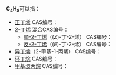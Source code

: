 {{DISPLAYTITLE:C<sub>4</sub>H<sub>8</sub>}}
{{MolFormDisambigNav|C=4|H=8}}
'''C<sub>4</sub>H<sub>8</sub>'''可以指：

*[[正丁烯|正丁烯]] CAS编号：{{CAS|106-98-9}}
*[[2-丁烯|2-丁烯]] 混合CAS编号：{{CAS|107-01-7}}
**[[順-2-丁烯|順-2-丁烯]]（(''Z'')-丁-2-烯） CAS编号：{{CAS|590-18-1}}
**[[反-2-丁烯|反-2-丁烯]]（(''E'')-丁-2-烯）	CAS编号：{{CAS|624-64-6}}
*[[异丁烯|异丁烯]]（2-甲基-1-丙烯） CAS编号：{{CAS|115-11-7}}
*[[环丁烷|环丁烷]] CAS编号：{{CAS|287-23-0}}
*[[甲基環丙烷|甲基環丙烷]] CAS编号：{{CAS|594-11-6}}
{{MolFormDisambig}}